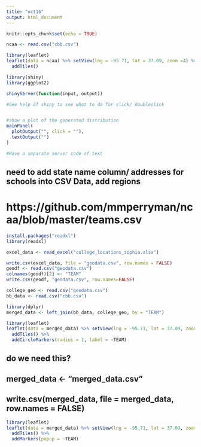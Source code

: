 ```yaml
---
title: "oct16"
output: html_document
---
```


```r
knitr::opts_chunk$set(echo = TRUE)
```

```r
ncaa <- read.csv("cbb.csv")
```

```r
library(leaflet)
leaflet(data = ncaa) %>% setView(lng = -95.71, lat = 37.09, zoom =4) %>% 
  addTiles() 
```



```r
library(shiny)
library(ggplot2)

shinyServer(function(input, output))

#See help of shiny to see what to do for click/ doubleclick


#show a plot of the generated distribution
mainPanel(
  plotOutput("", click = ""),
  textOutput("")
)

#Have a separate server code of text

```

## need to add state name column/ addresses for schools into CSV Data, add regions

# https://github.com/mmperryman/ncaa/blob/master/teams.csv

```r
install.packages("readxl")
library(readxl)
```

```r
excel_data <- read_excel("college_locations_sophia.xlsx")
```

```r
write.csv(excel_data, file = "geodata.csv", row.names = FALSE)
geodf <- read.csv("geodata.csv")
colnames(geodf)[2] <- "TEAM"
write.csv(geodf, "geodata.csv", row.names=FALSE)
```

```r
college_geo <- read.csv("geodata.csv")
bb_data <- read.csv("cbb.csv")

library(dplyr)
merged_data <- left_join(bb_data, college_geo, by = "TEAM")
```



```r
library(leaflet)
leaflet(data = merged_data) %>% setView(lng = -95.71, lat = 37.09, zoom =3) %>% 
  addTiles() %>%
  addCircleMarkers(radius = 1, label = ~TEAM)
```

## do we need this? 
## merged_data <- "merged_data.csv"
## write.csv(merged_data, file = merged_data, row.names = FALSE)

```r
library(leaflet)
leaflet(data = merged_data) %>% setView(lng = -95.71, lat = 37.09, zoom =4) %>% 
  addTiles() %>%
  addMarkers(popup = ~TEAM)
```

